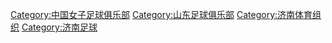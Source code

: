 {{Catmore|山东精花女子足球俱乐部}}

[[Category:中国女子足球俱乐部|Category:中国女子足球俱乐部]]
[[Category:山东足球俱乐部|Category:山东足球俱乐部]]
[[Category:济南体育组织|Category:济南体育组织]]
[[Category:济南足球|Category:济南足球]]